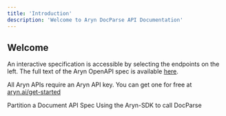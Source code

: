 ```yaml
---
title: 'Introduction'
description: 'Welcome to Aryn DocParse API Documentation'
---
```


## Welcome

An interactive specification is accessible by selecting the endpoints on the left. The full text of the Aryn OpenAPI
spec is available [here](https://github.com/aryn-ai/docs/blob/main/api-reference/openapi.yaml).

All Aryn APIs require an Aryn API key. You can get one for free at [aryn.ai/get-started](https://www.aryn.ai/get-started)

<CardGroup cols={2}>
  <Card
    title="Partition Document"
    icon="play"
    href="./endpoint/docparse/partition"
  >
    Partition a Document API Spec
  </Card>
  <Card
    title="Aryn-SDK CLI Reference"
    icon="rectangle-terminal"
    href="/sdk-reference/partition"
  >
    Using the Aryn-SDK to call DocParse
  </Card>
</CardGroup>
